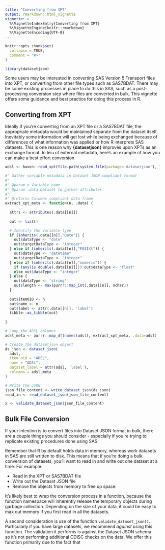 ```yaml
---
title: "Converting from XPT"
output: rmarkdown::html_vignette
vignette: >
  %\VignetteIndexEntry{Converting from XPT}
  %\VignetteEngine{knitr::rmarkdown}
  %\VignetteEncoding{UTF-8}
---
```


```r
knitr::opts_chunk$set(
  collapse = TRUE,
  comment = "#>"
)
```

```r
library(datasetjson)
```

Some users may be interested in converting SAS Version 5 Transport files into XPT, or converting from other file types such as SAS7BDAT. There may be some existing processes in place to do this in SAS, such as a post-processing conversion step where files are converted in bulk. This vignette offers some guidance and best practice for doing this process in R. 

## Converting from XPT

Ideally if you're converting from an XPT file or a SAS7BDAT file, the appropriate metadata would be maintained separate from the dataset itself. Inevitably some information will get lost while being exchanged because of differences of what information was applied or how R interprets SAS datasets. This is one reason why **{datasetjson}** improves upon XPTs as an exchange format. In leiu of external metadata, here's an example of how you can make a best effort conversion.

```r
adsl <- haven::read_xpt(file.path(system.file(package='datasetjson'), "adsl.xpt"))

#' Gather variable metadata in Dataset JSON compliant format
#'
#' @param n Variable name
#' @param .data Dataset to gather attributes
#'
#' @returns Columns compliant data frame
extract_xpt_meta <- function(n, .data) {
  
  attrs <- attributes(.data[[n]])
  
  out <- list()

  # Identify the variable type
  if (inherits(.data[[n]],"Date")) {
    out$dataType <- "date"
    out$targetDataType <- "integer"
  } else if (inherits(.data[[n]],"POSIXt")) {
    out$dataType <- "datetime"
    out$targetDataType <- "integer"
  } else if (inherits(.data[[n]],"numeric")) {
    if (any(is.double(.data[[n]]))) out$dataType <- "float"
    else out$dataType <- "integer"
  } else {
    out$dataType <- "string"
    out$length <- max(purrr::map_int(.data[[n]], nchar))
  }
  
  out$itemOID <- n
  out$name <- n
  out$label <- attr(.data[[n]], 'label')
  tibble::as_tibble(out)
  
}

# Loop the ADSL columns
adsl_meta <- purrr::map_df(names(adsl), extract_xpt_meta, .data=adsl)

# Create the datasetjson object
ds_json <- dataset_json(
  adsl, 
  item_oid = "ADSL",
  name = "ADSL",
  dataset_label = attr(adsl, 'label'),
  columns = adsl_meta
)

# Write the JSON
json_file_content <- write_dataset_json(ds_json)
read_in <- read_dataset_json(json_file_content)

x <- validate_dataset_json(json_file_content)

```

## Bulk File Conversion

If your intention is to convert files into Dataset JSON format in bulk, there are a couple things you should consider - especially if you're trying to replicate existing procedures done using SAS:

Remember that R by default holds data in memory, whereas work datasets in SAS are still written to disk. This means that if you're doing a bulk conversion of datasets, you'll want to read in and write out one dataset at a time. For example:

- Read in the XPT or SAS7BDAT file
- Write out the Dataset JSON file
- Remove the objects from memory to free up space

It's likely best to wrap the conversion process in a function, because the function namespace will inherently release the temporary objects during garbage collection. Depending on the size of your data, it could be easy to max out memory if you first read in all the datasets.

A second consideration is use of the function `validate_dataset_json()`. Particularly if you have large datasets, we recommend _against_ using this function. The validation it performs is against the Dataset JSON schema - so it's not performing additional CDISC checks on the data. We offer this function primarily due to the fact that 
